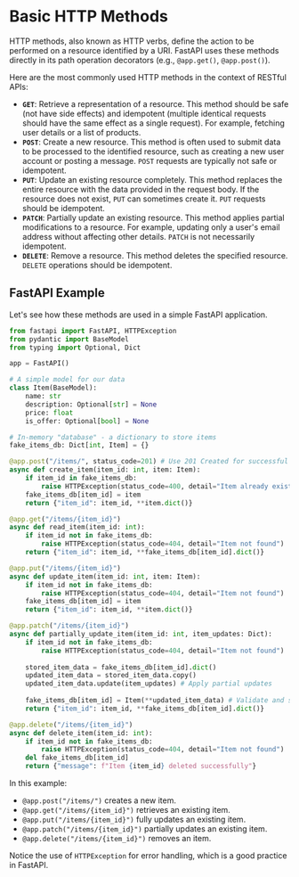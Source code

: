 # Basic HTTP Methods

HTTP methods, also known as HTTP verbs, define the action to be performed on a resource identified by a URI. FastAPI uses these methods directly in its path operation decorators (e.g., `@app.get()`, `@app.post()`).

Here are the most commonly used HTTP methods in the context of RESTful APIs:

-   **`GET`**: Retrieve a representation of a resource. This method should be safe (not have side effects) and idempotent (multiple identical requests should have the same effect as a single request). For example, fetching user details or a list of products.
-   **`POST`**: Create a new resource. This method is often used to submit data to be processed to the identified resource, such as creating a new user account or posting a message. `POST` requests are typically not safe or idempotent.
-   **`PUT`**: Update an existing resource completely. This method replaces the entire resource with the data provided in the request body. If the resource does not exist, `PUT` can sometimes create it. `PUT` requests should be idempotent.
-   **`PATCH`**: Partially update an existing resource. This method applies partial modifications to a resource. For example, updating only a user's email address without affecting other details. `PATCH` is not necessarily idempotent.
-   **`DELETE`**: Remove a resource. This method deletes the specified resource. `DELETE` operations should be idempotent.

## FastAPI Example

Let's see how these methods are used in a simple FastAPI application.

```python
from fastapi import FastAPI, HTTPException
from pydantic import BaseModel
from typing import Optional, Dict

app = FastAPI()

# A simple model for our data
class Item(BaseModel):
    name: str
    description: Optional[str] = None
    price: float
    is_offer: Optional[bool] = None

# In-memory "database" - a dictionary to store items
fake_items_db: Dict[int, Item] = {}

@app.post("/items/", status_code=201) # Use 201 Created for successful POST
async def create_item(item_id: int, item: Item):
    if item_id in fake_items_db:
        raise HTTPException(status_code=400, detail="Item already exists")
    fake_items_db[item_id] = item
    return {"item_id": item_id, **item.dict()}

@app.get("/items/{item_id}")
async def read_item(item_id: int):
    if item_id not in fake_items_db:
        raise HTTPException(status_code=404, detail="Item not found")
    return {"item_id": item_id, **fake_items_db[item_id].dict()}

@app.put("/items/{item_id}")
async def update_item(item_id: int, item: Item):
    if item_id not in fake_items_db:
        raise HTTPException(status_code=404, detail="Item not found")
    fake_items_db[item_id] = item
    return {"item_id": item_id, **item.dict()}

@app.patch("/items/{item_id}")
async def partially_update_item(item_id: int, item_updates: Dict):
    if item_id not in fake_items_db:
        raise HTTPException(status_code=404, detail="Item not found")
    
    stored_item_data = fake_items_db[item_id].dict()
    updated_item_data = stored_item_data.copy()
    updated_item_data.update(item_updates) # Apply partial updates
    
    fake_items_db[item_id] = Item(**updated_item_data) # Validate and store
    return {"item_id": item_id, **fake_items_db[item_id].dict()}

@app.delete("/items/{item_id}")
async def delete_item(item_id: int):
    if item_id not in fake_items_db:
        raise HTTPException(status_code=404, detail="Item not found")
    del fake_items_db[item_id]
    return {"message": f"Item {item_id} deleted successfully"}

```

In this example:
- `@app.post("/items/")` creates a new item.
- `@app.get("/items/{item_id}")` retrieves an existing item.
- `@app.put("/items/{item_id}")` fully updates an existing item.
- `@app.patch("/items/{item_id}")` partially updates an existing item.
- `@app.delete("/items/{item_id}")` removes an item.

Notice the use of `HTTPException` for error handling, which is a good practice in FastAPI.
